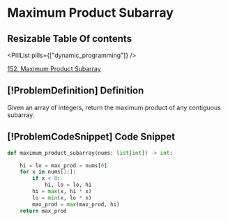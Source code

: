# Maximum Product Subarray

## Resizable Table Of contents

<DifficultyBadge difficulty="medium" />

<PillList pills={["dynamic_programming"]} />

[152. Maximum Product Subarray](https://leetcode.com/problems/maximum-product-subarray)

## [!ProblemDefinition] Definition

Given an array of integers, return the maximum product of any contiguous subarray.

## [!ProblemCodeSnippet] Code Snippet

```python meta="source=problems/152-maximum-product-subarray/solution.py"
def maximum_product_subarray(nums: list[int]) -> int:

    hi = lo = max_prod = nums[0]
    for x in nums[1:]:
        if x < 0:
            hi, lo = lo, hi
        hi = max(x, hi * x)
        lo = min(x, lo * x)
        max_prod = max(max_prod, hi)
    return max_prod
```

